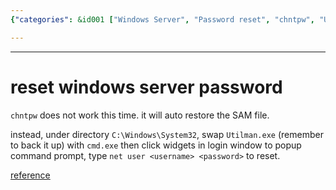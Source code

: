```yaml
---
{"categories": &id001 ["Windows Server", "Password reset", "chntpw", "Utilman.exe", "cmd.exe", "net user command", "Command prompt"], "category": "Password Reset", "date": "2023-08-16 15:23:39", "description": "This article provides a step-by-step guide on how to reset a Windows Server password when it cannot be fixed by &grave;chntpw&grave;. The process involves swapping &grave;Utilman.exe&grave; with &grave;cmd.exe&grave;, accessing the command prompt through widgets, and using the &grave;net user&grave; command to reset the password.", "tags": *id001, "title": "reset windows server password"}

---
```


------

# reset windows server password

`chntpw` does not work this time. it will auto restore 
the SAM file.

instead, under directory `C:\Windows\System32`, swap `Utilman.exe` (remember to back it up) with `cmd.exe` then click widgets in login window to popup command prompt, type `net user <username> <password>` to reset.

[reference](https://www.top-password.com/blog/reset-forgotten-windows-server-2016-password/)

